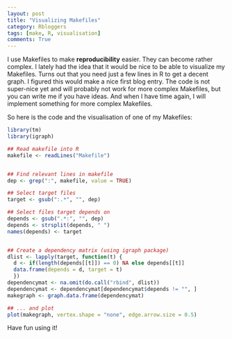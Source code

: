 ```yaml
---
layout: post
title: "Visualizing Makefiles"
category: Rbloggers
tags: [make, R, visualisation]
comments: True
---
```



I use Makefiles to make **reproducibility** easier. They can become rather complex.
I lately had the idea that it would be nice to be able to visualize my Makefiles.
Turns out that you need just a few lines in R to get a decent graph. I figured this
would make a nice first blog entry. The code is not super-nice yet and will probably
not work for more complex Makefiles, but you can write me if you have ideas. And 
when I have time again, I will implement something for more complex Makefiles.

So here is the code and the visualisation of one of my Makefiles:

```r
library(tm)
library(igraph)

## Read makefile into R
makefile <- readLines("Makefile")


## Find relevant lines in makefile
dep <- grep(":", makefile, value = TRUE)

## Select target files
target <- gsub(":.*", "", dep)

## Select files target depends on
depends <- gsub(".*:", "", dep)
depends <- strsplit(depends, " ")
names(depends) <- target


## Create a dependency matrix (using igraph package)
dlist <- lapply(target, function(t) {
  d <- if(length(depends[[t]]) == 0) NA else depends[[t]]
  data.frame(depends = d, target = t)
  })
dependencymat <- na.omit(do.call("rbind", dlist))
dependencymat <- dependencymat[dependencymat$depends != "", ]                         
makegraph <- graph.data.frame(dependencymat)

## ... and plot
plot(makegraph, vertex.shape = "none", edge.arrow.size = 0.5)

```

Have fun using it!
